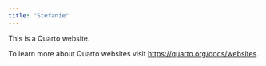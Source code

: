 ```yaml
---
title: "Stefanie"
---
```


This is a Quarto website.

To learn more about Quarto websites visit <https://quarto.org/docs/websites>.
